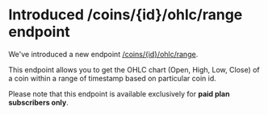 # Introduced /coins/{id}/ohlc/range endpoint

We've introduced a new endpoint [/coins/\{id}/ohlc/range](/reference/coins-id-ohlc-range).

This endpoint allows you to get the OHLC chart (Open, High, Low, Close) of a coin within a range of timestamp based on particular coin id.

Please note that this endpoint is available exclusively for **paid plan subscribers only**.
